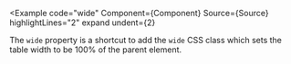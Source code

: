 
<Example
  code="wide"
  Component={Component}
  Source={Source}
  highlightLines="2"
  expand
  undent={2}
>
  The `wide` property is a shortcut to add the `wide` CSS class which sets
  the table width to be 100% of the parent element.
</Example>
